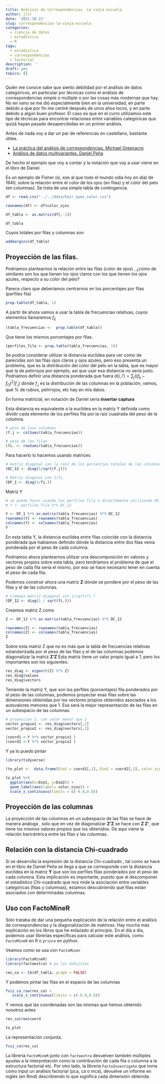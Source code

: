 ```yaml
---
title: Análisis de Correspondencias. La vieja escuela
author: jlcr
date: '2021-10-21'
slug: correspondencias-la-vieja-escuela
categories:
  - ciencia de datos
  - estadística
  - R
tags:
  - estadística
  - correspondencias
  - factorial
description: ''
draft: yes
topics: []
---
```



Quién me conoce sabe que siento debilidad por el análisis de datos categóricos, en particular por técnicas como el análisis de correspondencias simple o múltiple o por las cosas más modernas que hay. 
No en vano se me dió especialmente bien en la universidad, en parte debido a que por fin me centré después de unos años locos,  y en parte debido a algún buen profesor. El caso es que en el curro utilizamos este tipo de técnicas para encontrar relaciones entre variables categóricas que quizá hayan pasado desapercibidas en un primer análisis. 

Antes de nada voy a dar un par de referencias en castellano,  bastante útiles. 

* [La práctica del análisis de correspondencias. Michael Greenacre](https://www.fbbva.es/wp-content/uploads/2017/05/dat/DE_2008_practica_analisis_correspondencias.pdf)
* [Análisis de datos multivariantes. Daniel Peña](https://www.researchgate.net/publication/40944325_Analisis_de_Datos_Multivariantes)


De hecho el ejemplo que voy a contar y la notación que voy a usar viene en el libro de Daniel. 

Es un ejemplo de Fisher (si, ese al que todo el mundo odia hoy en día) de 1940, sobre la relación entre el color de los ojos (en filas) y el color del pelo (en columnas). Se trata de una simple tabla de contingencia. 


```r
df <- read.csv("../../data/hair_eyes_color.csv")

rownames(df) <- df$color_ojos

df_tabla <- as.matrix(df[,-1])

df_tabla


```

Cuyos totales por filas y columnas son 

```r
addmargins(df_tabla)
```

## Proyección de las filas.

Podríamos plantearnos la relación entre las filas (color de ojos) , ¿cómo de similares son los que tienen los ojos claros con los que tienen los ojos azules, respecto a su color del pelo?

Parece claro que deberíamos centrarnos en los porcentajes por filas (perfiles fila)

```r
prop.table(df_tabla, 1)
```

A partir de ahora vamos a usar la tabla de frecuencias relativas, cuyos elementos llamaremos $f_{ij}$

```r
(tabla_frecuencias <-  prop.table(df_tabla))
```

Que tiene los mismos porcentajes por filas. 
```r
(perfiles_fila <- prop.table(tabla_frecuencias, 1))
```

Se podría considerar utilizar la distancia euclídea para ver como de parecidas son las filas ojos claros y ojos azules, pero eso presenta un problema, que es la distribución del color del pelo en la tabla, que es mayor que la de pelirrojos por ejemplo, así que usar esa distancia no sería justo. Podríamos definir una distancia ponderada que fuera $d(i, i') = \sum_j ((f_{ij} - f_{i'j})^2/f_{.j})$ dónde $f_{.j}$ es la distribución de las columnas en la población, vamos, qué % de rubios, pelirrojos, etc hay en mis datos. 

En forma matricial, en notación de Daniel sería 
__insertar captura__

Esta distancia es equivalente a la euclídea en la matriz Y definida como dividir cada elemento de los perfiles fila por la raíz cuadrada del peso de la columna. 

```r
# peso de loas columnas
(f.j <- colSums(tabla_frecuencias))

# peso de las filas
(fi. <- rowSums(tabla_frecuencias))
```

Para hacerlo lo hacemos usando matrices

```r
# matriz diagonal con la raíz de los porcentjes totales de las columnas( col masses)
(DC_12 <- diag(1/sqrt(f.j)))

# Matriz diagonal con 1/fi. 
(DF_1 <- diag(1/fi.))

```

Matriz Y 

```r
# se puede hacer usando los perfiles fila o directamente utilizando DF_1 y DC_12
# Y <- perfiles_fila %*% DC_12

Y <- DF_1 %*% as.matrix(tabla_frecuencias) %*% DC_12
rownames(Y) <- rownames(tabla_frecuencias)
colnames(Y) <- colnames(tabla_frecuencias)
Y
```

En esta tabla Y, la distancia euclídea entre filas coincide con la distancia ponderada que habíamos definido dónde la distancia entre dos filas venía ponderada por el peso de cada columna. 

Podríamos ahora plantearnos utilizar una descomposición en valores y vectores propios sobre esta tabla, pero tendríamos el problema de que el peso de cada fila sería el mismo, por eso se hace necesario tener en cuenta el peso de cada fila. 

Podemos construir ahora una matriz __Z__ dónde se pondere por el peso de las filas y el de las columnas. 

```r
# cremaos matriz diagonal con 1/sqrt(fi.)
(DF_12 <- diag(1 / sqrt(fi.)))

```

Creamos matriz Z como 

```r
Z <- DF_12 %*% as.matrix(tabla_frecuencias) %*% DC_12

rownames(Z) <- rownames(tabla_frecuencias)
colnames(Z) <- colnames(tabla_frecuencias)
Z

```

Sobre esta matriz Z que no es más que la tabla de frecuencias relativas estandarizada por el peso de las filas y el de las columnas podemos diagonalizar la matriz __Z'Z__ Esta matriz tiene un valor propio igual a 1, pero los importantes son los siguientes. 

```r
res_diag <- eigen(t(Z) %*% Z)
res_diag$values
res_diag$vectors
```

Teniendo la matriz Y, que son los perfiles (porcentajes) fila ponderados  por el peso de las columnas, podemos proyectar esas filas sobre las dimensiones obtenidas por los vectores propios obtenidos asociados a los autovalores menores que 1. Esa será la mejor representación de las filas en un subespacio de las columnas. 


```r

# proyeccion 1. con valor menor que 1 
vector_propio1 <- res_diag$vectors[,2]
vector_propio2 <- res_diag$vectors[,3]

(coord1 <-Y %*% vector_propio1 )
(coord2 <-Y %*% vector_propio2 )


```

Y ya lo puedo pintar 

```r
library(tidyverse)

(to_plot <-  data.frame(Dim1 = coord1[,1], Dim2 = coord2[,1], color_ojos= rownames(Y)))
```


```r
to_plot %>% 
  ggplot(aes(x=Dim1, y=Dim2)) +
  geom_label(aes(label= color_ojos)) +
  scale_x_continuous(limits = c(-0.8,0.8))
```

## Proyección de las columnas

La proyección de las columnas en un subespacio de las filas se hace de manera análoga , solo que en vez de diagonalizar __Z'Z__ se hace con __Z Z'__, que tiene los mismos valores propios que los obtenidos. De aquí viene la relación baricéntrica entre las filas y las columnas. 

## Relación con la distancia Chi-cuadrado

Si se desarrolla la expresión de la distancia Chi-cuadrado , tal como se hace en el libro de Daniel Peña se llega a que se corresponde con la distancia euclídea en la matriz __Y__ que son los perfiles filas  ponderados por el peso de cada columna. Esta implicación es importante, puesto que al descomponer el estadístico Chi-cuadrado que nos mide la asociación entre variables categóricas (filas y columnas), estamos descubriendo qué filas están asociados con determinadas columnas. 

## Uso con FactoMineR 

Sólo trataba de dar una pequeña explicación de la relación entre el análisis de correspondencias y la diagonalización de matrices. Hay mucha más explicación en los libros que he enlazado al principio. En el día a día, podemos usar librerías específicas para calcular este análisis, como `FactoMineR` en R o `prince` en python. 

Veamos como se usa con `FactoMiner`

```r
library(FactoMineR)
library(factoextra) # pa los dibujitos
```

```r
res_ca <- CA(df_tabla, graph = FALSE)
```

Y podemos pintar las filas en el espacio de las columnas 

```r
fviz_ca_row(res_ca) +
   scale_x_continuous(limits = c(-0.8,0.8))
```


Y vemos que las coordenadas son las mismas que hemos obtenido nosotros antes

```r
res_ca$row$coord
```
```r
to_plot
```


La representación conjunta. 

```r
fviz_ca(res_ca) 

```

La librería `FactoMineR` junto con `factoextra` devuelven también múltiples ayudas a la interpretación como la contribución de cada fila o columna a la estructura factorial etc. 
Por otro lado, la librería `FactoInvestigate`  que toma como input un análisis factorial (pca, ca o mca), devuelve un informe en inglés (en Rmd) describiendo lo que significa cada dimensión obtenida. 
